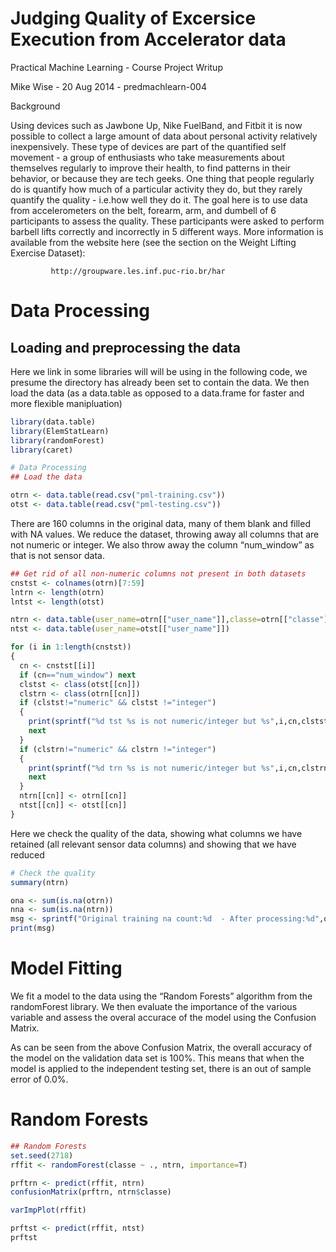 # Judging Quality of Excersice Execution from Accelerator data


Practical Machine Learning - Course Project Writup

Mike Wise - 20 Aug 2014 - predmachlearn-004


Background

Using devices such as Jawbone Up, Nike FuelBand, and Fitbit it is now possible to collect a large amount of data about personal activity relatively inexpensively. These type of devices are part of the quantified self movement - a group of enthusiasts who take measurements about themselves regularly to improve their health, to find patterns in their behavior, or because they are tech geeks. One thing that people regularly do is quantify how much of a particular activity they do, but they rarely quantify the quality - i.e.how well they do it. The goal here is to use data from accelerometers on the belt, forearm, arm, and dumbell of 6 participants to assess the quality. These participants were asked to perform barbell lifts correctly and incorrectly in 5 different ways. More information is available from the website here (see the section on the Weight Lifting Exercise Dataset):

             http://groupware.les.inf.puc-rio.br/har 
 


# Data Processing
## Loading and preprocessing the data
Here we link in some libraries will will be using in the following code, we presume the directory
has already been set to contain the data.
We then load the data (as a data.table as opposed to a data.frame 
for faster and more flexible manipluation)

```r
library(data.table)
library(ElemStatLearn)
library(randomForest)
library(caret)

# Data Processing
## Load the data

otrn <- data.table(read.csv("pml-training.csv"))
otst <- data.table(read.csv("pml-testing.csv"))
```

There are 160 columns in the original data, many of them blank and filled with NA values. We reduce the dataset, throwing
away all columns that are not numeric or integer. We also throw away the column "num_window" as that is not sensor data.

```r
## Get rid of all non-numeric columns not present in both datasets
cnstst <- colnames(otrn)[7:59]
lntrn <- length(otrn)
lntst <- length(otst)

ntrn <- data.table(user_name=otrn[["user_name"]],classe=otrn[["classe"]])
ntst <- data.table(user_name=otst[["user_name"]])

for (i in 1:length(cnstst))
{
  cn <- cnstst[[i]]
  if (cn=="num_window") next
  clstst <- class(otst[[cn]])
  clstrn <- class(otrn[[cn]])
  if (clstst!="numeric" && clstst !="integer")
  {
    print(sprintf("%d tst %s is not numeric/integer but %s",i,cn,clstst))
    next
  }
  if (clstrn!="numeric" && clstrn !="integer")
  {
    print(sprintf("%d trn %s is not numeric/integer but %s",i,cn,clstrn))
    next
  }
  ntrn[[cn]] <- otrn[[cn]]
  ntst[[cn]] <- otst[[cn]]
}
```

Here we check the quality of the data, showing what columns we have retained (all relevant sensor data columns) and 
showing that we have reduced 

```r
# Check the quality
summary(ntrn)

ona <- sum(is.na(otrn))
nna <- sum(is.na(ntrn))
msg <- sprintf("Original training na count:%d  - After processing:%d",ona,nna)
print(msg)
```

# Model Fitting

We fit a model to the data using the "Random Forests" algorithm from the randomForest library. We then evaluate the importance of the
various variable and assess the overal accurace of the model using the Confusion Matrix.

As can be seen from the above Confusion Matrix, the overall accuracy of the model on the validation data set is 100%. This means that when the model is applied to the independent testing set, there is an out of sample error of 0.0%.

# Random Forests
```r
## Random Forests
set.seed(2718)
rffit <- randomForest(classe ~ ., ntrn, importance=T)

prftrn <- predict(rffit, ntrn)
confusionMatrix(prftrn, ntrn$classe)

varImpPlot(rffit)

prftst <- predict(rffit, ntst)
prftst
```
